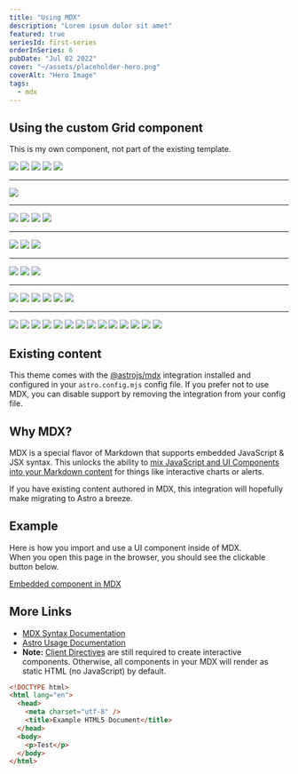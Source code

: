 ```yaml
---
title: "Using MDX"
description: "Lorem ipsum dolor sit amet"
featured: true
seriesId: first-series
orderInSeries: 6
pubDate: "Jul 02 2022"
cover: "~/assets/placeholder-hero.png"
coverAlt: "Hero Image"
tags:
  - mdx
---
```



## Using the custom Grid component

This is my own component, not part of the existing template.

<Grid columns={6}>
  <Img src="https://placehold.co/1080" spanCols={2} />
  <Img src="https://placehold.co/1080" spanCols={2} />
  <Img src="https://placehold.co/1080" spanCols={2} />
  <Img src="https://placehold.co/1080" spanCols={3} />
  <Img src="https://placehold.co/1080" spanCols={3} />
</Grid>

---

<Grid>
  <Img src="https://placehold.co/1080x500" />
</Grid>

---

<Grid columns={2}>
  <Img src="https://placehold.co/1080x500" aspectRatio={1} />
  <Img src="https://placehold.co/1080x500" />
  <Img src="https://placehold.co/1080x500" />
  <Img src="https://placehold.co/1080x500" />
</Grid>

---

<Grid columns={2}>
  <Img src="https://placehold.co/1080x2160" spanRows={2} />
  <Img src="https://placehold.co/1080x500" />
  <Img src="https://placehold.co/1080x500" />
</Grid>

---

<Grid columns={2}>
  <Img src="https://placehold.co/2000x1000" spanCols={2} />
  <Img src="https://placehold.co/1080x500" aspectRatio={1} />
  <Img src="https://placehold.co/1080x500" />
</Grid>

---

<Grid columns={3}>
  <Img src="https://placehold.co/1080x500" />
  <Img src="https://placehold.co/1080x500" />
  <Img src="https://placehold.co/1080x500" />
  <Img src="https://placehold.co/1080x500" />
  <Img src="https://placehold.co/1080x500" spanRows={2} spanCols={2} />
  <Img src="https://placehold.co/1080x500" />
</Grid>

---

<Grid columns={4}>
  <Img src="https://placehold.co/1080x500" spanRows={2} spanCols={2} />
  <Img src="https://placehold.co/1080x500" />
  <Img src="https://placehold.co/1080x500" />
  <Img src="https://placehold.co/1080x500" />
  <Img src="https://placehold.co/1080x500" />
  <Img src="https://placehold.co/1080x500" />
  <Img src="https://placehold.co/1080x500" spanRows={2} spanCols={2} />
  <Img src="https://placehold.co/1080x500" />
  <Img src="https://placehold.co/1080x500" />
  <Img src="https://placehold.co/1080x500" />
  <Img src="https://placehold.co/1080x500" />
  <Img src="https://placehold.co/1080x500" />
  <Img src="https://placehold.co/1080x500" />
  <Img src="https://placehold.co/1080x500" />
</Grid>

## Existing content

This theme comes with the [@astrojs/mdx](https://docs.astro.build/en/guides/integrations-guide/mdx/) integration installed and configured in your `astro.config.mjs` config file. If you prefer not to use MDX, you can disable support by removing the integration from your config file.

## Why MDX?

MDX is a special flavor of Markdown that supports embedded JavaScript & JSX syntax. This unlocks the ability to [mix JavaScript and UI Components into your Markdown content](https://docs.astro.build/en/guides/markdown-content/#mdx-features) for things like interactive charts or alerts.

If you have existing content authored in MDX, this integration will hopefully make migrating to Astro a breeze.

## Example

Here is how you import and use a UI component inside of MDX.  
When you open this page in the browser, you should see the clickable button below.

<a href="#" onclick="alert('clicked!')">
  Embedded component in MDX
</a>

## More Links

- [MDX Syntax Documentation](https://mdxjs.com/docs/what-is-mdx)
- [Astro Usage Documentation](https://docs.astro.build/en/guides/markdown-content/#markdown-and-mdx-pages)
- **Note:** [Client Directives](https://docs.astro.build/en/reference/directives-reference/#client-directives) are still required to create interactive components. Otherwise, all components in your MDX will render as static HTML (no JavaScript) by default.

```html title="example.html" {2,3}
<!DOCTYPE html>
<html lang="en">
  <head>
    <meta charset="utf-8" />
    <title>Example HTML5 Document</title>
  </head>
  <body>
    <p>Test</p>
  </body>
</html>
```
